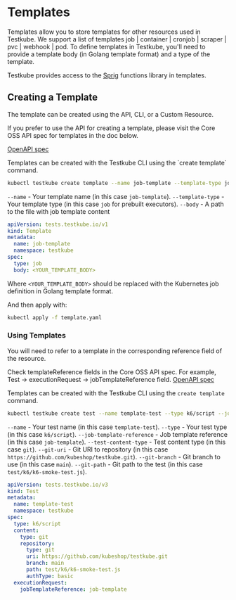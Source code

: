 
# Templates

<LegacyWarning />

Templates allow you to store templates for other resources used in Testkube. We support a list of templates job | container | cronjob | scraper | pvc | webhook | pod. To define templates in Testkube, you'll need to provide a template body (in Golang template format) and a type of the template.

Testkube provides access to the [Sprig](https://masterminds.github.io/sprig/) functions library in templates.

## Creating a Template

The template can be created using the API, CLI, or a Custom Resource.

<Tabs>
<TabItem value="api" label="API">
If you prefer to use the API for creating a template, please visit the Core OSS API spec for templates in the doc below.

[OpenAPI spec](../openapi/overview)

</TabItem>

<TabItem value="cli" label="CLI">
Templates can be created with the Testkube CLI using the `create template` command.

```sh
kubectl testkube create template --name job-template --template-type job --body job-template.yaml
```

`--name` - Your template name (in this case `job-template`).
`--template-type` - Your template type (in this case `job` for prebuilt executors).
`--body` - A path to the file with job template content

</TabItem>

<TabItem value="crd" label="Custom Resource">

```yaml title="template.yaml"
apiVersion: tests.testkube.io/v1
kind: Template
metadata:
  name: job-template
  namespace: testkube
spec:
  type: job
  body: <YOUR_TEMPLATE_BODY>
```

Where `<YOUR_TEMPLATE_BODY>` should be replaced with the Kubernetes job definition in Golang template format.

And then apply with:

```sh
kubectl apply -f template.yaml
```

</TabItem>

</Tabs>

### Using Templates

You will need to refer to a template in the corresponding reference field of the resource.

<Tabs>
<TabItem value="api" label="API">

Check templateReference fields in the Core OSS API spec. For example, Test -> executionRequest -> jobTemplateReference field.
[OpenAPI spec](../openapi/overview)

</TabItem>

<TabItem value="cli" label="CLI">

Templates can be created with the Testkube CLI using the `create template` command.

```sh
kubectl testkube create test --name template-test --type k6/script --job-template-reference=job-template --test-content-type git --git-uri  "https://github.com/kubeshop/testkube.git" --git-branch main --git-path test/k6/k6-smoke-test.js
```

`--name` - Your test name (in this case `template-test`).
`--type` - Your test type (in this case `k6/script`).
`--job-template-reference` - Job template reference (in this case `job-template`).
`--test-content-type` - Test content type (in this case `git`).
`--git-uri` - Git URI to repository (in this case `https://github.com/kubeshop/testkube.git`).
`--git-branch` - Git branch to use (in this case `main`).
`--git-path` - Git path to the test (in this case `test/k6/k6-smoke-test.js`).

</TabItem>

<TabItem value="crd" label="Custom Resource">

```yaml title="test.yaml"
apiVersion: tests.testkube.io/v3
kind: Test
metadata:
  name: template-test
  namespace: testkube
spec:
  type: k6/script
  content:
    type: git
    repository:
      type: git
      uri: https://github.com/kubeshop/testkube.git
      branch: main
      path: test/k6/k6-smoke-test.js
      authType: basic
  executionRequest:
    jobTemplateReference: job-template
```

</TabItem>
</Tabs>

